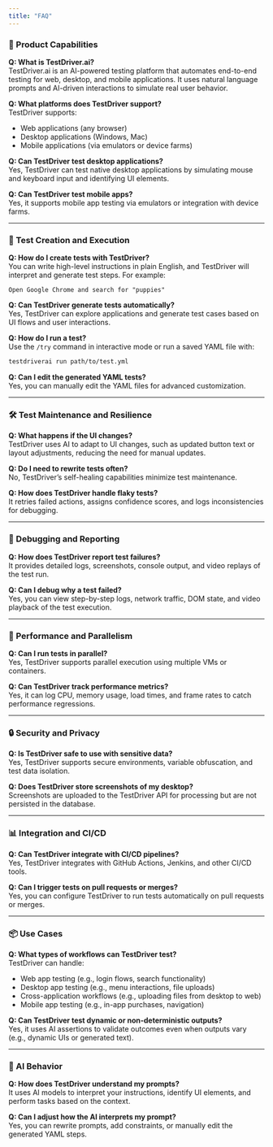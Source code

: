 ```yaml
---
title: "FAQ"
---
```


### **🔧 Product Capabilities**

**Q: What is TestDriver.ai?**  
TestDriver.ai is an AI-powered testing platform that automates end-to-end testing for web, desktop, and mobile applications. It uses natural language prompts and AI-driven interactions to simulate real user behavior.

**Q: What platforms does TestDriver support?**  
TestDriver supports:
- Web applications (any browser)
- Desktop applications (Windows, Mac)
- Mobile applications (via emulators or device farms)

**Q: Can TestDriver test desktop applications?**  
Yes, TestDriver can test native desktop applications by simulating mouse and keyboard input and identifying UI elements.

**Q: Can TestDriver test mobile apps?**  
Yes, it supports mobile app testing via emulators or integration with device farms.

---

### **🤖 Test Creation and Execution**

**Q: How do I create tests with TestDriver?**  
You can write high-level instructions in plain English, and TestDriver will interpret and generate test steps. For example:  
```
Open Google Chrome and search for "puppies"
```

**Q: Can TestDriver generate tests automatically?**  
Yes, TestDriver can explore applications and generate test cases based on UI flows and user interactions.

**Q: How do I run a test?**  
Use the `/try` command in interactive mode or run a saved YAML file with:  
```bash
testdriverai run path/to/test.yml
```

**Q: Can I edit the generated YAML tests?**  
Yes, you can manually edit the YAML files for advanced customization.

---

### **🛠️ Test Maintenance and Resilience**

**Q: What happens if the UI changes?**  
TestDriver uses AI to adapt to UI changes, such as updated button text or layout adjustments, reducing the need for manual updates.

**Q: Do I need to rewrite tests often?**  
No, TestDriver’s self-healing capabilities minimize test maintenance.

**Q: How does TestDriver handle flaky tests?**  
It retries failed actions, assigns confidence scores, and logs inconsistencies for debugging.

---

### **🚨 Debugging and Reporting**

**Q: How does TestDriver report test failures?**  
It provides detailed logs, screenshots, console output, and video replays of the test run.

**Q: Can I debug why a test failed?**  
Yes, you can view step-by-step logs, network traffic, DOM state, and video playback of the test execution.

---

### **🚀 Performance and Parallelism**

**Q: Can I run tests in parallel?**  
Yes, TestDriver supports parallel execution using multiple VMs or containers.

**Q: Can TestDriver track performance metrics?**  
Yes, it can log CPU, memory usage, load times, and frame rates to catch performance regressions.

---

### **🔒 Security and Privacy**

**Q: Is TestDriver safe to use with sensitive data?**  
Yes, TestDriver supports secure environments, variable obfuscation, and test data isolation.

**Q: Does TestDriver store screenshots of my desktop?**  
Screenshots are uploaded to the TestDriver API for processing but are not persisted in the database.

---

### **📊 Integration and CI/CD**

**Q: Can TestDriver integrate with CI/CD pipelines?**  
Yes, TestDriver integrates with GitHub Actions, Jenkins, and other CI/CD tools.

**Q: Can I trigger tests on pull requests or merges?**  
Yes, you can configure TestDriver to run tests automatically on pull requests or merges.

---

### **📦 Use Cases**

**Q: What types of workflows can TestDriver test?**  
TestDriver can handle:
- Web app testing (e.g., login flows, search functionality)
- Desktop app testing (e.g., menu interactions, file uploads)
- Cross-application workflows (e.g., uploading files from desktop to web)
- Mobile app testing (e.g., in-app purchases, navigation)

**Q: Can TestDriver test dynamic or non-deterministic outputs?**  
Yes, it uses AI assertions to validate outcomes even when outputs vary (e.g., dynamic UIs or generated text).

---

### **🧠 AI Behavior**

**Q: How does TestDriver understand my prompts?**  
It uses AI models to interpret your instructions, identify UI elements, and perform tasks based on the context.

**Q: Can I adjust how the AI interprets my prompt?**  
Yes, you can rewrite prompts, add constraints, or manually edit the generated YAML steps.
